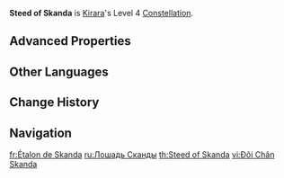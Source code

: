 {{Constellation Infobox
|image         = Constellation Steed of Skanda.png
|character     = Kirara
|level         = 4
|description   = After active character(s) protected by Shields of Safe Transport or Critical Transport Shields hit opponents with Normal, Charged, or Plunging Attacks, Kirara will perform a coordinated attack with them using Small Cat Grass Cardamoms, dealing 200% of her ATK as {{Color|Dendro DMG}}. DMG dealt this way is considered Elemental Burst DMG. This effect can be triggered once every 3.8s. This CD is shared between all party members.
|scale_att1    = ATK
|utility1      = 
}}
'''Steed of Skanda''' is [[Kirara]]'s Level 4 [[Constellation]].

==Advanced Properties==
{{Advanced Properties
|title   = Small Cat Grass Cardamom
|gu      = 1U
|icdtag  = Elemental Burst
|icdtype = 2.5s/3 Hits
|poise   = 25
|impulse = 2
}}

==Other Languages==
{{Other Languages
|en      = Steed of Skanda
|zhs     = 韦驮骏足
|zhs_rm  = Wéituó Jùnzú
|zht     = 韋馱駿足
|zht_rm  = Wéituó Jùnzú
|zh_tl   = Swift Steed of {{w|Skanda (Buddhism)|Skanda}}
|ja      = 韋駄天駿足
|ja_rm   = Idaten Shunzoku
|ja_tl   = Swift Steed of Skanda
|ko      = 질주하는 이다텐
|ko_rm   = 
|ko_tl   = 
|es      = Corcel de Skanda
|es_tl   = Steed of Skanda
|fr      = Étalon de Skanda
|fr_tl   = Stallion of Skanda
|ru      = Лошадь Сканды
|ru_tl   = Steed of Skanda
|th      = Steed of Skanda
|vi      = Đôi Chân Skanda
|vi_tl   = Feet of Skanda
|de      = Skanda-Ross
|de_tl   = Skanda Steed
|id      = Steed of Skanda
|pt      = Corcel de Skanda
|pt_tl   = 
|tr      = Skanda'nın Küheylanı
|tr_tl   = Skanda's Steed
|it      = Destriera di Skanda
|it_tl   = 
}}

==Change History==
{{Change History|3.7}}

==Navigation==
{{Talent Navbox|Kirara}}

[[fr:Étalon de Skanda]]
[[ru:Лошадь Сканды]]
[[th:Steed of Skanda]]
[[vi:Đôi Chân Skanda]]